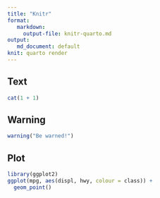 ```yaml
---
title: "Knitr"
format: 
   markdown:
     output-file: knitr-quarto.md
output:
   md_document: default
knit: quarto render
---
```


## Text

```r
cat(1 + 1)
```

## Warning

```r
warning("Be warned!")
```


## Plot

```r
library(ggplot2)
ggplot(mpg, aes(displ, hwy, colour = class)) + 
  geom_point()
```
















